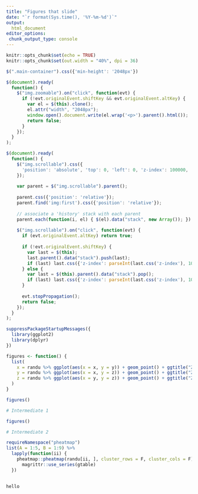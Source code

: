 ```yaml
---
title: "Figures that slide"
date: "`r format(Sys.time(), '%Y-%m-%d')`"
output: 
  html_document
editor_options:
 chunk_output_type: console
---
```



```r
knitr::opts_chunk$set(echo = TRUE)
knitr::opts_chunk$set(out.width = "40%", dpi = 36)
```

```js
$(".main-container").css({'min-height': '2048px'})
```

```js
$(document).ready(
  function() {
    $("img.zoomable").on("click", function(evt) {
      if (!evt.originalEvent.shiftKey && evt.originalEvent.altKey) {
        var el = $(this).clone();
        el.attr("width", "2048px");
        window.open().document.write(el.wrap('<p>').parent().html());
        return false;
      }
    });
  }
);

$(document).ready(
  function() {
    $("img.scrollable").css({
      'position': 'absolute', 'top': 0, 'left': 0, 'z-index': 100000,
    });
    
    var parent = $("img.scrollable").parent();
    
    parent.css({'position': 'relative'});
    parent.find('img:first').css({'position': 'relative'});
    
    // associate a 'history' stack with each parent
    parent.each(function(i, el) { $(el).data("stack", new Array()); })
    
    $("img.scrollable").on("click", function(evt) {
      if (evt.originalEvent.altKey) return true;
      
      if (!evt.originalEvent.shiftKey) {
        var last = $(this);
        last.parent().data("stack").push(last);
        if (last) last.css({'z-index': parseInt(last.css('z-index'), 10) - 1});
      } else {
        var last = $(this).parent().data("stack").pop();
        if (last) last.css({'z-index': parseInt(last.css('z-index'), 10) + 1});
      }
      
      evt.stopPropagation();
      return false;
    });
  }
);
```


```r
suppressPackageStartupMessages({
  library(ggplot2)
  library(dplyr)
})
```

```r
figures <- function() {
  list(
    x = randu %>% ggplot(aes(x = x, y = y)) + geom_point() + ggtitle("Zoomable 1"),
    y = randu %>% ggplot(aes(x = x, y = z)) + geom_point() + ggtitle("Zoomable 2"),
    z = randu %>% ggplot(aes(x = y, y = z)) + geom_point() + ggtitle("Zoomable 3")
  )
}
```

```r
figures()
```

```r
# Intermediate 1
```


```r
figures()
```

```r
# Intermediate 2
```

```r
requireNamespace("pheatmap")
list(A = 1:5, B = 1:9) %>%
  lapply(function(ii) {
    pheatmap::pheatmap(randu[ii, ], cluster_rows = F, cluster_cols = F) %>%
      magrittr::use_series(gtable)
  })
```

## 

```html
hello
```

